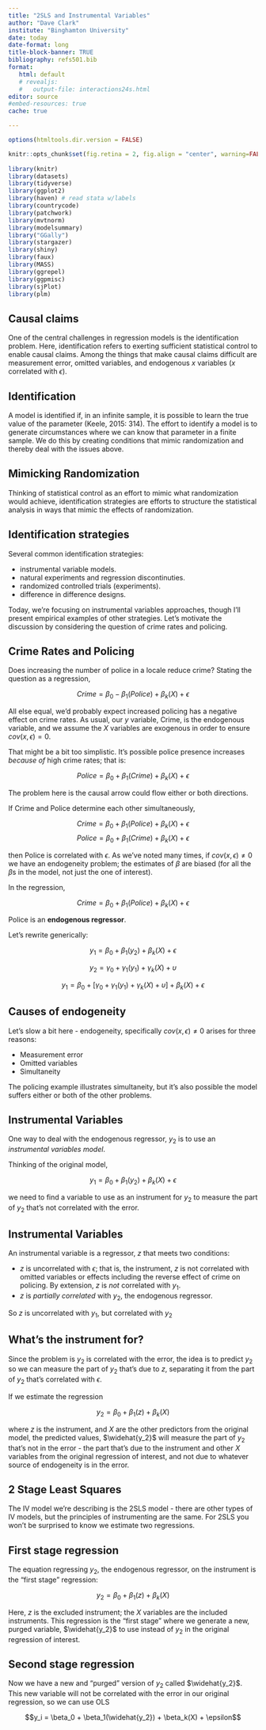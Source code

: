 ```yaml
---
title: "2SLS and Instrumental Variables"
author: "Dave Clark"
institute: "Binghamton University"
date: today
date-format: long
title-block-banner: TRUE
bibliography: refs501.bib
format: 
   html: default
   # revealjs:
   #   output-file: interactions24s.html
editor: source
#embed-resources: true
cache: true

---
```


<!-- render 2 types at same time; terminal "quarto render file.qmd" -->
<!-- https://quarto.org/docs/output-formats/html-multi-format.html -->

<!-- tables, smaller font and striping -->
<style>
table, th, td {
    font-size: 18px;
}
tr:nth-child(odd) {
  background-color: # f2f2f2;
}
</style>

<!-- <script src="https://cdn.jsdelivr.net/gh/ncase/nutshell/nutshell.js"></script> -->

```r
options(htmltools.dir.version = FALSE)

knitr::opts_chunk$set(fig.retina = 2, fig.align = "center", warning=FALSE, error=FALSE, message=FALSE) 
  
library(knitr)
library(datasets)
library(tidyverse)
library(ggplot2)
library(haven) # read stata w/labels
library(countrycode)
library(patchwork)
library(mvtnorm)
library(modelsummary)
library("GGally")
library(stargazer)
library(shiny)
library(faux)
library(MASS)
library(ggrepel)
library(ggpmisc)
library(sjPlot)
library(plm)


```


## Causal claims

One of the central challenges in regression models  is the identification problem. Here, identification refers to exerting sufficient statistical control to enable causal claims. Among the things that make causal claims difficult are measurement error, omitted variables, and endogenous $x$ variables ($x$ correlated with $\epsilon$).


## Identification

A model is identified if, in an infinite sample, it is possible to learn the true value of the parameter (Keele, 2015: 314). The effort to identify a model is to generate circumstances where we can know that parameter in a finite sample. We do this by creating conditions that mimic randomization and thereby deal with the issues above.



## Mimicking Randomization\

Thinking of statistical control as an effort to mimic what randomization would achieve, identification strategies are efforts to structure the statistical analysis in ways that mimic the effects of randomization.





## Identification strategies

Several common identification strategies:


  - instrumental variable models.
  - natural experiments and regression discontinuties.
  - randomized controlled trials (experiments).
  - difference in difference designs.


Today, we're focusing on instrumental variables approaches, though I'll present empirical examples of other strategies. Let's motivate the discussion by considering the question of crime rates and policing. 




## Crime Rates and Policing

Does increasing the number of police in a locale reduce crime? Stating the question as a regression, 

$$ Crime = \beta_0 - \beta_1(Police) + \beta_k(X) + \epsilon$$

All else equal, we'd probably expect increased policing has a negative effect on crime rates. As usual, our $y$ variable, Crime, is the endogenous variable, and we assume the $X$ variables are exogenous in order to ensure $cov(x,\epsilon) = 0$. 



That might be a bit too simplistic. It's possible police presence increases *because of* high crime rates; that is: 

$$ Police = \beta_0 + \beta_1(Crime) + \beta_k(X) + \epsilon$$

The problem here is the causal arrow could flow either or both directions. 




If Crime and Police determine each other simultaneously,

$$ Crime = \beta_0 + \beta_1(Police) + \beta_k(X) + \epsilon$$
$$ Police = \beta_0 + \beta_1(Crime) + \beta_k(X) + \epsilon$$

then Police is correlated with $\epsilon$. As we've noted many times, if $cov(x,\epsilon) \neq 0$ we have an endogeneity problem; the estimates of $\beta$ are biased (for all the $\beta$s in the model, not just the one of interest).



In the regression, 

$$ Crime = \beta_0 + \beta_1(Police) + \beta_k(X) + \epsilon$$

Police is an **endogenous regressor**. 


Let's rewrite generically:

$$ y_1 = \beta_0 + \beta_1(y_2) + \beta_k(X) + \epsilon$$

$$ y_2 = \gamma_0 + \gamma_1(y_1) + \gamma_k(X) + \upsilon$$

$$ y_1 = \beta_0 + [\gamma_0 + \gamma_1(y_1) + \gamma_k(X) + \upsilon] + \beta_k(X) + \epsilon$$




## Causes of endogeneity 

Let's slow a bit here - endogeneity, specifically $cov(x,\epsilon) \neq 0$ arises for three reasons: 

  - Measurement error
  - Omitted variables
  - Simultaneity


The policing example illustrates simultaneity, but it's also possible the model suffers either or both of the other problems. 



## Instrumental Variables

One way to deal with the endogenous regressor, $y_2$  is to use an *instrumental variables model*.

Thinking of the original model, 

$$ y_1 = \beta_0 + \beta_1(y_2) + \beta_k(X) + \epsilon$$

we need to find a variable to use as an instrument for $y_2$ to measure the part of $y_2$ that's not correlated with the error. 



## Instrumental Variables

An instrumental variable is a regressor, $z$ that meets two conditions:

  - $z$ is uncorrelated with $\epsilon$; that is, the instrument, $z$ is not correlated with omitted variables or effects including the reverse effect of crime on policing. By extension, $z$ is *not* correlated with $y_1$.
  - $z$ is *partially correlated* with $y_2$, the endogenous regressor.


So $z$ is uncorrelated with $y_1$, but correlated with $y_2$

 

## What's the instrument for?

Since the problem is $y_2$ is correlated with the error, the idea is to predict $y_2$ so we can measure the part of $y_2$ that's due to $z$, separating it from the part of $y_2$ that's correlated with $\epsilon$. 

If we estimate the regression 

$$ y_2 = \beta_0 + \beta_1(z) + \beta_k(X) $$

where $z$ is the instrument, and $X$ are the other predictors from the original model, the predicted values, $\widehat{y_2}$ will measure the part of $y_2$ that's not in the error - the part that's due to the instrument and other $X$ variables from the original regression of interest, and not due to whatever source of endogeneity is in the error. 



## 2 Stage Least Squares

The IV model we're describing is the 2SLS model - there are other types of IV models, but the principles of instrumenting are the same. For 2SLS you won't be surprised to know we estimate two regressions. 


## First stage regression 

The equation regressing $y_2$, the endogenous regressor, on the instrument is the "first stage" regression:

$$ y_2 = \beta_0 + \beta_1(z) + \beta_k(X) $$


Here, $z$ is the excluded instrument; the $X$ variables are the included instruments. This regression is the "first stage" where we generate a new, purged variable, $\widehat{y_2}$ to use instead of $y_2$ in the original regression of interest. 


## Second stage regression

Now  we have  a new and "purged" version of $y_2$ called $\widehat{y_2}$. This new variable will not be correlated with the error in our original regression, so we can use OLS 

$$y_i = \beta_0 + \beta_1(\widehat{y_2}) + \beta_k(X) + \epsilon$$


<!-- ## References -->

<!-- ::: {#refs} -->
<!-- ::: -->
